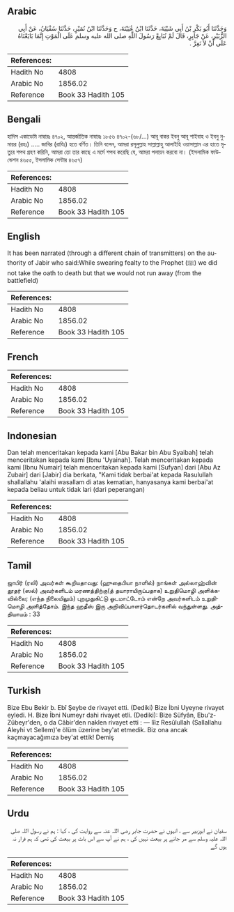 ## Arabic


<div dir="rtl" lang="ar" style={{fontSize:'larger',backgroundColor:'#f8f9fa',padding:20}}>
وَحَدَّثَنَا أَبُو بَكْرِ بْنُ أَبِي شَيْبَةَ، حَدَّثَنَا ابْنُ عُيَيْنَةَ، ح وَحَدَّثَنَا ابْنُ نُمَيْرٍ، حَدَّثَنَا سُفْيَانُ، عَنْ أَبِي الزُّبَيْرِ، عَنْ جَابِرٍ، قَالَ لَمْ نُبَايِعْ رَسُولَ اللَّهِ صلى الله عليه وسلم عَلَى الْمَوْتِ إِنَّمَا بَايَعْنَاهُ عَلَى أَنْ لاَ نَفِرَّ ‏.‏
</div>
<div style={{backgroundColor:'#f8f9fa',padding:20, marginBottom: 10}}><table> <thead> <tr> <th>References:</th> <th></th> </tr> </thead> <tbody><tr><td>Hadith No</td><td>4808</td></tr><tr><td>Arabic No</td><td>1856.02</td></tr><tr><td>Reference</td><td>Book 33 Hadith 105</td></tr></tbody></table></div>

## Bengali


<div dir="ltr" lang="bn" style={{fontSize:'larger',backgroundColor:'#f8f9fa',padding:20}}>
হাদিস একাডেমি নাম্বারঃ ৪৭০২, আন্তর্জাতিক নাম্বারঃ ১৮৫৬ ৪৭০২-(৬৮/...) আবূ বাকর ইবনু আবূ শাইবাহ ও ইবনু নুমায়র (রহঃ) ..... জাবির (রাযিঃ) হতে বর্ণিত। তিনি বলেন, আমরা রসূলুল্লাহ সাল্লাল্লাহু আলাইহি ওয়াসাল্লাম এর হাতে মৃত্যুর শপথ গ্রহণ করিনি, আমরা তো তার কাছে এ মর্মে শপথ করেছি যে, আমরা পলায়ন করবো না। (ইসলামিক ফাউন্ডেশন ৪৬৫৫, ইসলামিক সেন্টার ৪৬৫৭)
</div>
<div style={{backgroundColor:'#f8f9fa',padding:20, marginBottom: 10}}><table> <thead> <tr> <th>References:</th> <th></th> </tr> </thead> <tbody><tr><td>Hadith No</td><td>4808</td></tr><tr><td>Arabic No</td><td>1856.02</td></tr><tr><td>Reference</td><td>Book 33 Hadith 105</td></tr></tbody></table></div>

## English


<div dir="ltr" lang="en" style={{fontSize:'larger',backgroundColor:'#f8f9fa',padding:20}}>
It has been narrated (through a different chain of transmitters) on the authority of Jabir who said:While swearing fealty to the Prophet (ﷺ) we did not take the oath to death but that we would not run away (from the battlefield)
</div>
<div style={{backgroundColor:'#f8f9fa',padding:20, marginBottom: 10}}><table> <thead> <tr> <th>References:</th> <th></th> </tr> </thead> <tbody><tr><td>Hadith No</td><td>4808</td></tr><tr><td>Arabic No</td><td>1856.02</td></tr><tr><td>Reference</td><td>Book 33 Hadith 105</td></tr></tbody></table></div>

## French


<div dir="ltr" lang="fr" style={{fontSize:'larger',backgroundColor:'#f8f9fa',padding:20}}>

</div>
<div style={{backgroundColor:'#f8f9fa',padding:20, marginBottom: 10}}><table> <thead> <tr> <th>References:</th> <th></th> </tr> </thead> <tbody><tr><td>Hadith No</td><td>4808</td></tr><tr><td>Arabic No</td><td>1856.02</td></tr><tr><td>Reference</td><td>Book 33 Hadith 105</td></tr></tbody></table></div>

## Indonesian


<div dir="ltr" lang="id" style={{fontSize:'larger',backgroundColor:'#f8f9fa',padding:20}}>
Dan telah menceritakan kepada kami [Abu Bakar bin Abu Syaibah] telah menceritakan kepada kami [Ibnu 'Uyainah]. Telah menceritakan kepada kami [Ibnu Numair] telah menceritakan kepada kami [Sufyan] dari [Abu Az Zubair] dari [Jabir] dia berkata, "Kami tidak berbai'at kepada Rasulullah shallallahu 'alaihi wasallam di atas kematian, hanyasanya kami berbai'at kepada beliau untuk tidak lari (dari peperangan)
</div>
<div style={{backgroundColor:'#f8f9fa',padding:20, marginBottom: 10}}><table> <thead> <tr> <th>References:</th> <th></th> </tr> </thead> <tbody><tr><td>Hadith No</td><td>4808</td></tr><tr><td>Arabic No</td><td>1856.02</td></tr><tr><td>Reference</td><td>Book 33 Hadith 105</td></tr></tbody></table></div>

## Tamil


<div dir="ltr" lang="ta" style={{fontSize:'larger',backgroundColor:'#f8f9fa',padding:20}}>
ஜாபிர் (ரலி) அவர்கள் கூறியதாவது: (ஹுதைபியா நாளில்) நாங்கள் அல்லாஹ்வின் தூதர் (ஸல்) அவர்களிடம் மரணத்திற்கு(த் தயாராயிருப்பதாக) உறுதிமொழி அளிக்கவில்லை; (எந்த நிலையிலும்) புறமுதுகிட்டு ஓடமாட்டோம் என்றே அவர்களிடம் உறுதிமொழி அளித்தோம். இந்த ஹதீஸ் இரு அறிவிப்பாளர்தொடர்களில் வந்துள்ளது. அத்தியாயம் : 33
</div>
<div style={{backgroundColor:'#f8f9fa',padding:20, marginBottom: 10}}><table> <thead> <tr> <th>References:</th> <th></th> </tr> </thead> <tbody><tr><td>Hadith No</td><td>4808</td></tr><tr><td>Arabic No</td><td>1856.02</td></tr><tr><td>Reference</td><td>Book 33 Hadith 105</td></tr></tbody></table></div>

## Turkish


<div dir="ltr" lang="tr" style={{fontSize:'larger',backgroundColor:'#f8f9fa',padding:20}}>
Bize Ebu Bekir b. Ebî Şeybe de rivayet etti. (Dediki) Bize İbni Uyeyne rivayet eyledi. H. Bize İbni Numeyr dahi rivayet etli. (Dediki): Bize Süfyân, Ebu'z-Zübeyr'den, o da Câbir'den naklen rivayet etti : — lîiz Resûlullah (Sallallahu Aleyhi vt Sellem)'e ölüm üzerine bey'at etmedik. Biz ona ancak kaçmayacağımıza bey'at ettik! Demiş
</div>
<div style={{backgroundColor:'#f8f9fa',padding:20, marginBottom: 10}}><table> <thead> <tr> <th>References:</th> <th></th> </tr> </thead> <tbody><tr><td>Hadith No</td><td>4808</td></tr><tr><td>Arabic No</td><td>1856.02</td></tr><tr><td>Reference</td><td>Book 33 Hadith 105</td></tr></tbody></table></div>

## Urdu


<div dir="rtl" lang="ur" style={{fontSize:'larger',backgroundColor:'#f8f9fa',padding:20}}>
سفیان نے ابوزبیر سے ، انہوں نے حضرت جابر رضی اللہ عنہ سے روایت کی ، کہا : ہم نے رسول اللہ صلی اللہ علیہ وسلم سے مر جانے پر بیعت نہیں کی ، ہم نے آپ سے اس بات پر بیعت کی تھی کہ ہم فرار نہ ہوں گے
</div>
<div style={{backgroundColor:'#f8f9fa',padding:20, marginBottom: 10}}><table> <thead> <tr> <th>References:</th> <th></th> </tr> </thead> <tbody><tr><td>Hadith No</td><td>4808</td></tr><tr><td>Arabic No</td><td>1856.02</td></tr><tr><td>Reference</td><td>Book 33 Hadith 105</td></tr></tbody></table></div>